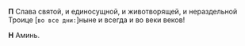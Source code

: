 **П** Слава святой, и единосущной, и животворящей, и нераздельной Троице <R>[</R>`во все дни:`<R>]</R>ныне и всегда и во веки веков!

**Н** Аминь.
